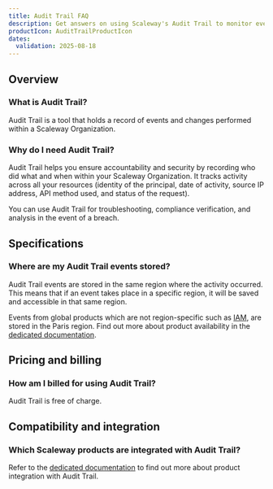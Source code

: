 ```yaml
---
title: Audit Trail FAQ
description: Get answers on using Scaleway's Audit Trail to monitor events, enhance security, and track activities across your resources
productIcon: AuditTrailProductIcon
dates:
  validation: 2025-08-18
---
```


## Overview

### What is Audit Trail?
Audit Trail is a tool that holds a record of events and changes performed within a Scaleway Organization.

### Why do I need Audit Trail?
Audit Trail helps you ensure accountability and security by recording who did what and when within your Scaleway Organization. It tracks activity across all your resources (identity of the principal, date of activity, source IP address, API method used, and status of the request).

You can use Audit Trail for troubleshooting, compliance verification, and analysis in the event of a breach.

## Specifications

### Where are my Audit Trail events stored?
Audit Trail events are stored in the same region where the activity occurred. This means that if an event takes place in a specific region, it will be saved and accessible in that same region.

Events from global products which are not region-specific such as [IAM](/iam/), are stored in the Paris region.
Find out more about product availability in the [dedicated documentation](/account/reference-content/products-availability/).

## Pricing and billing

### How am I billed for using Audit Trail?
Audit Trail is free of charge.

## Compatibility and integration

### Which Scaleway products are integrated with Audit Trail?
Refer to the [dedicated documentation](/audit-trail/reference-content/resource-integration-with-adt/) to find out more about product integration with Audit Trail.